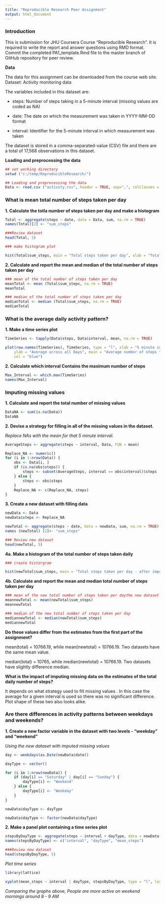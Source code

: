 ```yaml
---
title: "Reproducible Research Peer Assignment"
output: html_document
---
```


### Introduction

This is submission for JHU Coursera Course "Reproducible Research".  It is required to write the report and answer questions using RMD format.  Commit the completed PA1_template.Rmd file to the master branch of  GitHub repository for peer review. 

**Data**

The data for this assignment can be downloaded from the course web site.  Dataset: Activity monitoring data

The variables included in this dataset are:

 - steps: Number of steps taking in a 5-minute interval (missing values are coded   as NA)


 - date: The date on which the measurement was taken in YYYY-MM-DD format


 - interval: Identifier for the 5-minute interval in which measurement was taken


The dataset is stored in a comma-separated-value (CSV) file and there are a total of 17,568 observations in this dataset.


**Loading and preprocessing the data**

```r
## set working directory
setwd ("c:/temp/ReproducibleResearch/")

## Loading and preprocessing the data
Data <- read.csv ("activity.csv", header = TRUE, sep=",", colClasses = c("numeric", "character", "numeric"))

```

### What is mean total number of steps taken per day

**1. Calculate the totla number of steps taken per day and make a histogram**

```r
Total <- aggregate(steps ~ date, data = Data, sum, na.rm = TRUE)
names(Total)[2] <- "sum_steps"

###Review dataset
head(Total, 5)

### make histogram plot

hist(Total$sum_steps, main = "Total steps taken per day", xlab = "Total steps taken per day", ylab = "Number of Days", breaks =20, col = "blue")

```

**2. Calculate and report the mean and median of the total number of steps taken per day**

```r

### mean of the total number of steps taken per day
meanTotal <- mean (Total$sum_steps, na.rm = TRUE)
meanTotal

### median of the total number of steps taken per day
medianTotal <- median (Total$sum_steps, na.rm = TRUE)
medianTotal
```

### What is the average daily activity pattern?

**1. Make a time series plot**

```r

TimeSeries <- tapply(Data$steps, Data$interval, mean, na.rm = TRUE)

plot(row.names(TimeSeries), TimeSeries, type = "l", xlab = "5 minute interval", 
    ylab = "Average across all Days", main = "Average number of steps taken", 
    col = "blue")
```

**2. Calculate which interval Contains the maximum number of steps**

```r
Max_Interval <- which.max(TimeSeries)
names(Max_Interval)
```

### Imputing missing values

**1. Calculate and report the total number of missing values **

```r
DataNA <- sum(is.na(Data))
DataNA
```

**2. Devise a strategy for filling in all of the missing values in the dataset.**

*Replace NAs with the mean for that 5 minute interval.*   

```r

AverageSteps <- aggregate(steps ~ interval, Data, FUN = mean)

Replace_NA <- numeric()
for (i in 1:nrow(Data)) {
    obs <- Data[i, ]
    if (is.na(obs$steps)) {
        steps <- subset(AverageSteps, interval == obs$interval)$steps
    } else {
        steps <- obs$steps
    }
    Replace_NA <- c(Replace_NA, steps)
}
```

**3. Create a new dataset with filling data**

```r
newData <- Data
newData$steps <- Replace_NA

newTotal <- aggregate(steps ~ date, data = newData, sum, na.rm = TRUE)
names (newTotal) [2]<- "sum_steps" 

### Review new dataset
head(newTotal, 5)
```

**4a. Make a histogram of the total number of steps taken daily**

```r
### create historgram 

hist(newTotal$sum_steps, main = "Total steps taken per day - after imputing missing values", xlab = "Total steps taken Per day", ylab = "Number of Days", breaks =20, col = "green")
```

**4b. Calculate and report the mean and median total number of steps taken per day**

```r
### mean of the new total number of steps taken per daythe new dataset
meannewTotal <- mean(newTotal$sum_steps)
meannewTotal

### median of the new total number of steps taken per day
mediannewTotal <- median(newTotal$sum_steps)
mediannewTotal

```
**Do these values differ from the estimates from the first part of the assignment?**

mean(total) = 10766.19, while mean(newtotal) = 10766.19. Two datasets have the same mean value.

median(total) = 10765, while median(newtotal) = 10766.19.  Two datasets have slightly difference median.

**What is the impact of imputing missing data on the estimates of the total daily number of steps?**

It depends on what strategy used to fill missing values . In this case the average for a given interval is used so there was no significant difference.  Plot shape of these two also looks alike.   


### Are there differences in activity patterns between weekdays and weekends?

**1. Create a new factor variable in the dataset with two levels - "weekday" and "weekend"**

*Using the new dataset with imputed missing values*

```r
day <- weekdays(as.Date(newData$date))

dayType <- vector()

for (i in 1:nrow(newData)) {
    if (day[i] == "Saturday" | day[i] == "Sunday") {
        dayType[i] <- "Weekend"
    } else {
        dayType[i] <- "Weekday"
    }
}

newData$dayType <- dayType

newData$dayType <- factor(newData$dayType)
```

**2. Make a panel plot containing a time series plot**

```r

stepsByDayType <- aggregate(steps ~ interval + dayType, data = newData, mean)
names(stepsByDayType) <- c("interval", "dayType", "mean_steps")

###Review new dataset
head(stepsByDayType, 5)
```

*Plot time series*

```r
library(lattice)

xyplot(mean_steps ~ interval | dayType, stepsByDayType, type = "l", layout = c(1, 2), xlab = "5 minute Interval", ylab = "Average number of steps")
```

*Comparing the graphs above, People are more active on weekend mornings around 8 - 9 AM*


